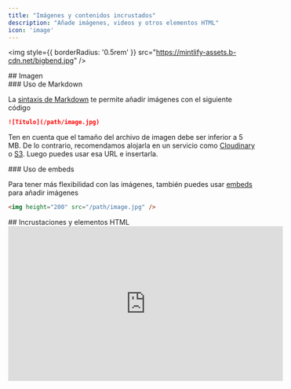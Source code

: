 ```yaml
---
title: "Imágenes y contenidos incrustados"
description: "Añade imágenes, videos y otros elementos HTML"
icon: 'image'
---
```


<img style={{ borderRadius: '0.5rem' }} src="https://mintlify-assets.b-cdn.net/bigbend.jpg" />

<div id="image">
  ## Imagen
</div>

<div id="using-markdown">
  ### Uso de Markdown
</div>

La [sintaxis de Markdown](https://www.markdownguide.org/basic-syntax/#images) te permite añadir imágenes con el siguiente código

```md
![Título](/path/image.jpg)
```

Ten en cuenta que el tamaño del archivo de imagen debe ser inferior a 5 MB. De lo contrario, recomendamos alojarla en un servicio como [Cloudinary](https://cloudinary.com/) o [S3](https://aws.amazon.com/s3/). Luego puedes usar esa URL e insertarla.

<div id="using-embeds">
  ### Uso de embeds
</div>

Para tener más flexibilidad con las imágenes, también puedes usar [embeds](/es/writing-content/embed) para añadir imágenes

```html
<img height="200" src="/path/image.jpg" />
```

<div id="embeds-and-html-elements">
  ## Incrustaciones y elementos HTML
</div>

<iframe width="560" height="315" src="https://www.youtube.com/embed/4KzFe50RQkQ" title="Reproductor de YouTube" frameBorder="0" allow="accelerometer; autoplay; clipboard-write; encrypted-media; gyroscope; picture-in-picture" allowFullScreen style={{ width: '100%', borderRadius: '0.5rem' }} />

<br />

<Tip>
  Mintlify admite [etiquetas HTML en Markdown](https://www.markdownguide.org/basic-syntax/#html). Esto es útil si prefieres las etiquetas HTML a la sintaxis de Markdown y te permite crear documentación con flexibilidad ilimitada.
</Tip>

<div id="iframes">
  ### iFrames
</div>

Carga otra página HTML dentro del documento. Se usa más comúnmente para incrustar vídeos.

```html
<iframe src="https://www.youtube.com/embed/4KzFe50RQkQ"> </iframe>
```
